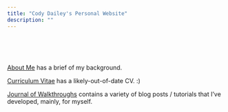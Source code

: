 ---
title: "Cody Dailey's Personal Website"
description: ""
---

<br>
<br>
<br>

[About Me](/about-me/) has a brief of my background. 

[Curriculum Vitae](/cv/cv_dailey_09112020.pdf) has a likely-out-of-date CV. :)

[Journal of Walkthroughs](https://daileyco.github.io/Journal-of-Walkthroughs) contains a variety of blog posts / tutorials that I've developed, mainly, for myself. 

